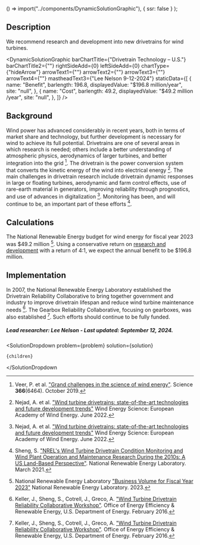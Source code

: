 
  () => import("../components/DynamicSolutionGraphic"),
  { ssr: false }
);


## Description

We recommend research and development into new drivetrains for wind turbines.

<DynamicSolutionGraphic
  barChartTitle={"Drivetrain Technology – U.S."}
  barChartTitle2={""}
  rightSideAdd={0}
  leftSideAdd={0}
  chartType={"hideArrow"}
  arrowText1={""}
  arrowText2={""}
  arrowText3={""}
  arrowText4={""}
  mastheadText3={"Lee Nelson 9-12-2024"}
  staticData={[
    {
      name: "Benefit",
      barlength: 196.8,
      displayedValue: "$196.8 million/year",
      site: "null",
    },
    {
      name: "Cost",
      barlength: 49.2,
      displayedValue: "$49.2 million /year",
      site: "null",
    },
  ]}
/>

## Background

Wind power has advanced considerably in recent years, both in terms of market share and technology, but further development is necessary for wind to achieve its full potential. Drivetrains are one of several areas in which research is needed; others include a better understanding of atmospheric physics, aerodynamics of larger turbines, and better integration into the grid [^"54"]. The drivetrain is the power conversion system that converts the kinetic energy of the wind into electrical energy [^"1"]. The main challenges in drivetrain research include drivetrain dynamic responses in large or floating turbines, aerodynamic and farm control effects, use of rare-earth material in generators, improving reliability through prognostics, and use of advances in digitalization [^"1"].
Monitoring has been, and will continue to be, an important part of these efforts [^"46"].

## Calculations

The National Renewable Energy budget for wind energy for fiscal year 2023 was $49.2 million [^"2"]. Using a conservative return on [research and development](https://www.urbancruiseship.org/energy/energy_socioeconomics/rd) with a return of 4:1, we expect the annual benefit to be $196.8 million.

## Implementation

In 2007, the National Renewable Energy Laboratory established the Drivetrain Reliability Collaborative to bring together government and industry to improve drivetrain lifespan and reduce wind turbine maintenance needs [^"25"]. The Gearbox Reliability Collaborative, focusing on gearboxes, was also established [^"25"]. Such efforts should continue to be fully funded.

##### Lead researcher: Lee Nelson - Last updated: September 12, 2024.

[^"25"]: Keller, J., Sheng, S., Cotrell, J., Greco, A. ["Wind Turbine Drivetrain Reliability Collaborative Workshop"](https://www.nrel.gov/docs/fy16osti/66593.pdf). Office of Energy Efficiency & Renewable Energy, U.S. Department of Energy. February 2016.
[^"46"]: Sheng, S. ["NREL's Wind Turbine Drivetrain Condition Monitoring and Wind Plant Operation and Maintenance Research During the 2010s: A US Land-Based Perspective"](https://www.osti.gov/pages/biblio/1774831). National Renewable Energy Laboratory. March 2021.
[^"54"]: Veer, P. et al. ["Grand challenges in the science of wind energy"](https://www.science.org/doi/10.1126/science.aau2027). Science **366**(6464). October 2019.
[^"1"]: Nejad, A. et al. ["Wind turbine drivetrains: state-of-the-art technologies and future development trends"](https://doi.org/10.5194/wes-7-387-2022) Wind Energy Science: European Academy of Wind Energy. June 2022.
[^"2"]: National Renewable Energy Laboratory ["Business Volume for Fiscal Year 2023"](https://www.nrel.gov/about/business-volume.html) National Renewable Energy Laboratory. 2023.

  <SolutionDropdown 
    problem={problem} 
    solution={solution}
  >
    {children}
  </SolutionDropdown

>
